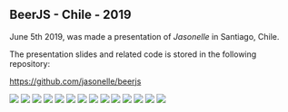 ## BeerJS - Chile - 2019

June 5th 2019, was made a presentation of *Jasonelle*
in Santiago, Chile.

The presentation slides and related code is stored 
in the following repository:

[https://github.com/jasonelle/beerjs](https://github.com/jasonelle/beerjs)

![](images/discussions/beerjs-chile-2k19/slides/slides.001.jpeg)
![](images/discussions/beerjs-chile-2k19/slides/slides.002.jpeg)
![](images/discussions/beerjs-chile-2k19/slides/slides.003.jpeg)
![](images/discussions/beerjs-chile-2k19/slides/slides.004.jpeg)
![](images/discussions/beerjs-chile-2k19/slides/slides.005.jpeg)
![](images/discussions/beerjs-chile-2k19/slides/slides.006.jpeg)
![](images/discussions/beerjs-chile-2k19/slides/slides.007.jpeg)
![](images/discussions/beerjs-chile-2k19/slides/slides.008.jpeg)
![](images/discussions/beerjs-chile-2k19/slides/slides.009.jpeg)
![](images/discussions/beerjs-chile-2k19/slides/slides.010.jpeg)
![](images/discussions/beerjs-chile-2k19/slides/slides.011.jpeg)
![](images/discussions/beerjs-chile-2k19/slides/slides.012.jpeg)
![](images/discussions/beerjs-chile-2k19/slides/slides.013.jpeg)
![](images/discussions/beerjs-chile-2k19/slides/slides.014.jpeg)
